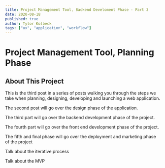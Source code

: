 ```yaml
---
title: Project Management Tool, Backend Develoment Phase - Part 3
date: 2020-08-18
published: true
author: Tylor Kolbeck
tags: ["ux", "application", "workflow"]
---
```


# Project Management Tool, Planning Phase

## About This Project 

This is the third post in a series of posts walking you through the steps we take when planning, designing, developing and launching a web application. 

The second post will go over the design phase of the application. 

The third part will go over the backend development phase of the project. 

The fourth part will go over the front end development phase of the project.

The fifth and final phase will go over the deployment and marketing phase of the project

Talk about the iterative process

Talk about the MVP